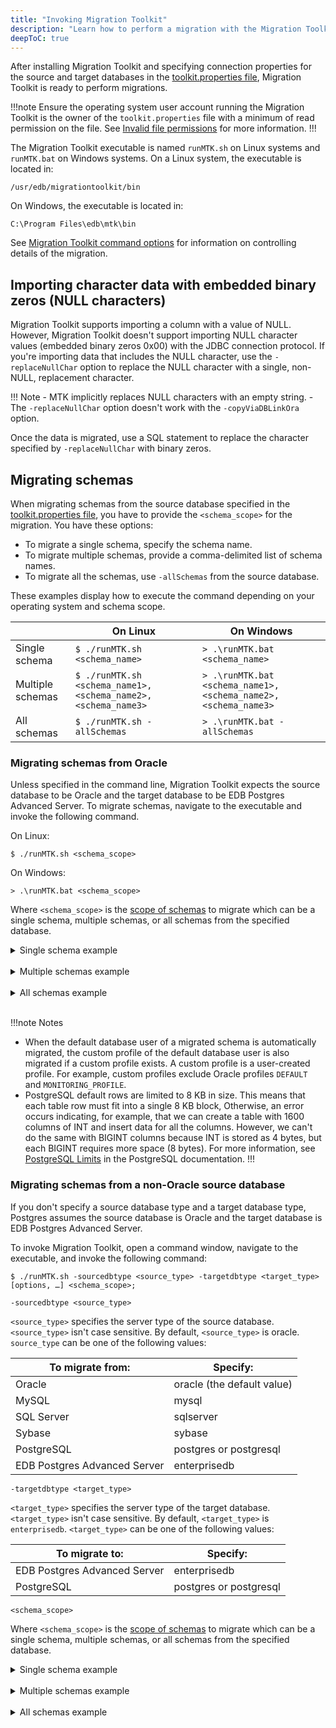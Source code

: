 ```yaml
---
title: "Invoking Migration Toolkit"
description: "Learn how to perform a migration with the Migration Toolkit."
deepToC: true
---
```


<div id="invoking_mtk" class="registered_link"></div>

After installing Migration Toolkit and specifying connection properties for the source and target databases in the [toolkit.properties file](../06_building_toolkit.properties_file), Migration Toolkit is ready to perform migrations.

!!!note
   Ensure the operating system user account running the Migration Toolkit is the owner of the `toolkit.properties` file with a minimum of read permission on the file. See [Invalid file permissions](../09_mtk_errors/#invalid-file-permissions) for more information.
!!!

The Migration Toolkit executable is named `runMTK.sh` on Linux systems and `runMTK.bat` on Windows systems. On a Linux system, the executable is located in:

`/usr/edb/migrationtoolkit/bin`

On Windows, the executable is located in:

`C:\Program Files\edb\mtk\bin`

See [Migration Toolkit command options](08_mtk_command_options) for information on controlling details of the migration.

## Importing character data with embedded binary zeros (NULL characters)

Migration Toolkit supports importing a column with a value of NULL. However, Migration Toolkit doesn't support importing NULL character values (embedded binary zeros 0x00) with the JDBC  connection protocol. If you're importing data that includes the NULL character, use the `-replaceNullChar` option to replace the NULL character with a single, non-NULL, replacement character.

!!! Note
    -   MTK implicitly replaces NULL characters with an empty string.
    -   The `-replaceNullChar` option doesn't work with the `-copyViaDBLinkOra` option.

Once the data is migrated, use a SQL statement to replace the character specified by `-replaceNullChar` with binary zeros.

## Migrating schemas

When migrating schemas from the source database specified in the [toolkit.properties file](../06_building_toolkit.properties_file), you have to provide the `<schema_scope>` for the migration. You have these options:

- To migrate a single schema, specify the schema name.
- To migrate multiple schemas, provide a comma-delimited list of schema names.
- To migrate all the schemas, use `-allSchemas` from the source database.

These examples display how to execute the command depending on your operating system and schema scope.

|                  | On Linux                                                     | On Windows                                                    |
|------------------|--------------------------------------------------------------|---------------------------------------------------------------|
| Single schema    | `$ ./runMTK.sh <schema_name>`                                | `> .\runMTK.bat <schema_name>`                                |
| Multiple schemas | `$ ./runMTK.sh <schema_name1>,<schema_name2>,<schema_name3>` | `> .\runMTK.bat <schema_name1>,<schema_name2>,<schema_name3>` |
| All schemas      | `$ ./runMTK.sh -allSchemas`                                  | `> .\runMTK.bat -allSchemas`                                  |

### Migrating schemas from Oracle

Unless specified in the command line, Migration Toolkit expects the source database to be Oracle and the target database to be EDB Postgres Advanced Server. To migrate schemas, navigate to the executable and invoke the following command.

On Linux:

```shell
$ ./runMTK.sh <schema_scope>
```

On Windows:

```shell
> .\runMTK.bat <schema_scope>
```

Where `<schema_scope>` is the [scope of schemas](#migrating-schemas) to migrate which can be a single schema, multiple schemas, or all schemas from the specified database.

<details><summary>Single schema example</summary>

The following example migrates a schema (table definitions and table content) named `HR` from an Oracle database to an EDB Postgres Advanced Server host.

On Linux:

```shell
$ ./runMTK.sh HR
```

On Windows:

```shell
> .\runMTK.bat HR
```

</details> 
<br/>

<details><summary>Multiple schemas example</summary> 

The following example migrates multiple schemas (named HR and ACCTG) from an Oracle database to a PostgreSQL database.

On Linux:

```shell
$ ./runMTK.sh -targetdbtype postgres HR,ACCTG
```

On Windows:

```shell
> .\runMTK.bat -targetdbtype postgres HR,ACCTG
```

</details>
<br/>

<details><summary>All schemas example</summary> 

The following example migrates all schemas from the Oracle database specified in the [toolkit.properties file](../06_building_toolkit.properties_file) to an EDB Postgres Advanced Server database. 

On Linux:

```shell
$ ./runMTK.sh -allSchemas
```

On Windows:

```shell
> .\runMTK.bat -allSchemas
```

</details>
<br/>

!!!note Notes
   - When the default database user of a migrated schema is automatically migrated, the custom profile of the default database user is also migrated if a custom profile exists. A custom profile is a user-created profile. For example, custom profiles exclude Oracle profiles `DEFAULT` and `MONITORING_PROFILE`.
   - PostgreSQL default rows are limited to 8 KB in size. This means that each table row must fit into a single 8 KB block, Otherwise, an error occurs indicating, for example, that we can create a table with 1600 columns of INT and insert data for all the columns. However, we can't do the same with BIGINT columns because INT is stored as 4 bytes, but each BIGINT requires more space (8 bytes). For more information, see [PostgreSQL Limits](https://www.postgresql.org/docs/14/limits.html) in the PostgreSQL documentation.
!!!

<div id="migrate_non_oracle" class="registered_link"></div>

### Migrating schemas from a non-Oracle source database

If you don't specify a source database type and a target database type, Postgres assumes the source database is Oracle and the target database is EDB Postgres Advanced Server.

To invoke Migration Toolkit, open a command window, navigate to the executable, and invoke the following command:

```shell
$ ./runMTK.sh -sourcedbtype <source_type> -targetdbtype <target_type> [options, …] <schema_scope>;
```

`-sourcedbtype <source_type>`

`<source_type>` specifies the server type of the source database. `<source_type>` isn't case sensitive. By default, `<source_type>` is oracle. `source_type` can be one of the following values:

| To migrate from:             | Specify:                   |
| ---------------------------- | -------------------------- |
| Oracle                       | oracle (the default value) |
| MySQL                        | mysql                      |
| SQL Server                   | sqlserver                  |
| Sybase                       | sybase                     |
| PostgreSQL                   | postgres or postgresql     |
| EDB Postgres Advanced Server | enterprisedb               |

`-targetdbtype <target_type>`

`<target_type>` specifies the server type of the target database. `<target_type>` isn't case sensitive. By default, `<target_type>` is `enterprisedb`. `<target_type>` can be one of the following values:

| To migrate to:               | Specify:               |
| ---------------------------- | ---------------------- |
| EDB Postgres Advanced Server | enterprisedb           |
| PostgreSQL                   | postgres or postgresql |

`<schema_scope>`

Where `<schema_scope>` is the [scope of schemas](#migrating-schemas) to migrate which can be a single schema, multiple schemas, or all schemas from the specified database.

<details><summary>Single schema example</summary>

The following example migrates a schema (table definitions and table content) named `HR` from a MySQL database on a Linux system to an EDB Postgres Advanced Server host. The command includes the `‑sourcedbtype` and `-targetdbtype` options.

On Linux:

```shell
$ ./runMTK.sh -sourcedbtype mysql -targetdbtype enterprisedb HR
```

On Windows:

```shell
> .\runMTK.bat -sourcedbtype mysql -targetdbtype enterprisedb HR
```

</details> 
<br/>

<details><summary>Multiple schemas example</summary> 

The following example migrates multiple schemas (named HR and ACCTG) from a MySQL database to a PostgreSQL database.

On Linux:

```shell
$ ./runMTK.sh -sourcedbtype mysql -targetdbtype postgres HR,ACCTG
```

On Windows:

```shell
> .\runMTK.bat -sourcedbtype mysql -targetdbtype postgres HR,ACCTG
```

</details>
<br/>

<details><summary>All schemas example</summary> 

The following example migrates all schemas from a PostgreSQL database specified in the [toolkit.properties file](../06_building_toolkit.properties_file) to an EDB Postgres Advanced Server database.

!!! Note
    The `-allSchemas` parameter is supported only for Oracle, EDB Postgres Advanced Server, and PostgreSQL source databases.

On Linux:

```shell
$ ./runMTK.sh -sourcedbtype postgres -allSchemas
```

On Windows:

```shell
> .\runMTK.bat -sourcedbtype postgres -allSchemas
```

</details>
<br/>